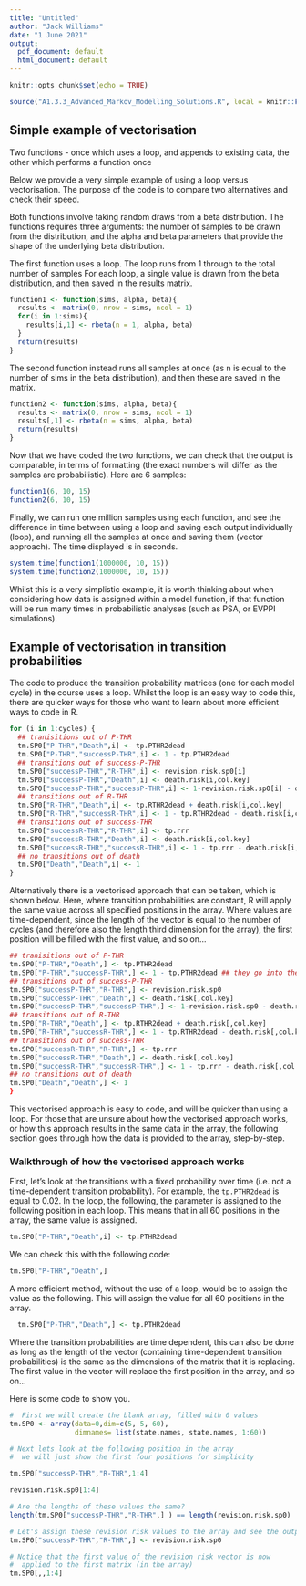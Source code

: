 ```yaml
---
title: "Untitled"
author: "Jack Williams"
date: "1 June 2021"
output:
  pdf_document: default
  html_document: default
---
```


```r
knitr::opts_chunk$set(echo = TRUE)
```

```r
source("A1.3.3_Advanced_Markov_Modelling_Solutions.R", local = knitr::knit_global())
```

## Simple example of vectorisation 

Two functions - once which uses a loop, and appends to existing data, the other which performs a function once

Below we provide a very simple example of using a loop versus vectorisation. The purpose of the code is to compare two alternatives and check their speed. 

Both functions involve taking random draws from a beta distribution. The functions requires three arguments: the number of samples to be drawn from the distribution, and the alpha and beta parameters that provide the shape of the underlying beta distribution.  

The first function uses a loop. The loop runs from 1 through to the total number of samples For each loop, a single value is drawn from the beta distribution, and then saved in the results matrix. 

```r

function1 <- function(sims, alpha, beta){
  results <- matrix(0, nrow = sims, ncol = 1)
  for(i in 1:sims){ 
    results[i,1] <- rbeta(n = 1, alpha, beta) 
  }
  return(results)
}

```

The second function instead runs all samples at once (as n is equal to the number of sims in the beta distribution), and then these are saved in the matrix. 

```r

function2 <- function(sims, alpha, beta){
  results <- matrix(0, nrow = sims, ncol = 1)
  results[,1] <- rbeta(n = sims, alpha, beta) 
  return(results)
}


```

Now that we have coded the two functions, we can check that the output is comparable, in terms of formatting (the exact numbers will differ as the samples are probabilistic). Here are 6 samples:

```r
function1(6, 10, 15)
function2(6, 10, 15)
```

Finally, we can run one million samples using each function, and see the difference in time between using a loop and saving each output individually (loop), and running all the samples at once and saving them (vector approach). The time displayed is in seconds. 

```r
system.time(function1(1000000, 10, 15))
system.time(function2(1000000, 10, 15))
```

Whilst this is a very simplistic example, it is worth thinking about when considering how data is assigned within a model function, if that function will be run many times in probabilistic analyses (such as PSA, or EVPPI simulations). 

\newpage


## Example of vectorisation in transition probabilities 

The code to produce the transition probability matrices (one for each model cycle) in the course uses a loop. Whilst the loop is an easy way to code this, there are quicker ways for those who want to learn about more efficient ways to code in R. 

```r

for (i in 1:cycles) {
  ## tranisitions out of P-THR
  tm.SP0["P-THR","Death",i] <- tp.PTHR2dead 
  tm.SP0["P-THR","successP-THR",i] <- 1 - tp.PTHR2dead 
  ## transitions out of success-P-THR
  tm.SP0["successP-THR","R-THR",i] <- revision.risk.sp0[i] 
  tm.SP0["successP-THR","Death",i] <- death.risk[i,col.key]
  tm.SP0["successP-THR","successP-THR",i] <- 1-revision.risk.sp0[i] - death.risk[i,col.key]
  ## transitions out of R-THR 
  tm.SP0["R-THR","Death",i] <- tp.RTHR2dead + death.risk[i,col.key]
  tm.SP0["R-THR","successR-THR",i] <- 1 - tp.RTHR2dead - death.risk[i,col.key] 
  ## transitions out of success-THR
  tm.SP0["successR-THR","R-THR",i] <- tp.rrr
  tm.SP0["successR-THR","Death",i] <- death.risk[i,col.key]
  tm.SP0["successR-THR","successR-THR",i] <- 1 - tp.rrr - death.risk[i,col.key]
  ## no transitions out of death
  tm.SP0["Death","Death",i] <- 1 
}
```

Alternatively there is a vectorised approach that can be taken, which is shown below. Here, where transition probabilities are constant, R will apply the same value across all specified positions in the array. Where values are time-dependent, since the length of the vector is equal to the number of cycles (and therefore also the length third dimension for the array), the first position will be filled with the first value, and so on... 

```r

## tranisitions out of P-THR
tm.SP0["P-THR","Death",] <- tp.PTHR2dead 
tm.SP0["P-THR","successP-THR",] <- 1 - tp.PTHR2dead ## they go into the success THR state 
## transitions out of success-P-THR
tm.SP0["successP-THR","R-THR",] <- revision.risk.sp0
tm.SP0["successP-THR","Death",] <- death.risk[,col.key]
tm.SP0["successP-THR","successP-THR",] <- 1-revision.risk.sp0 - death.risk[,col.key]
## transitions out of R-THR 
tm.SP0["R-THR","Death",] <- tp.RTHR2dead + death.risk[,col.key]
tm.SP0["R-THR","successR-THR",] <- 1 - tp.RTHR2dead - death.risk[,col.key] 
## transitions out of success-THR
tm.SP0["successR-THR","R-THR",] <- tp.rrr
tm.SP0["successR-THR","Death",] <- death.risk[,col.key]
tm.SP0["successR-THR","successR-THR",] <- 1 - tp.rrr - death.risk[,col.key]
## no transitions out of death  
tm.SP0["Death","Death",] <- 1 
}
```

This vectorised approach is easy to code, and will be quicker than using a loop. For those that are unsure about how the vectorised approach works, or how this approach results in the same data in the array, the following section goes through how the data is provided to the array, step-by-step.

### Walkthrough of how the vectorised approach works

First, let's look at the transitions with a fixed probability over time (i.e. not a time-dependent transition probability). For example, the `tp.PTHR2dead` is equal to 0.02. In the loop, the following, the parameter is assigned to the following position in each loop. This means that in all 60 positions in the array, the same value is assigned. 

```r
tm.SP0["P-THR","Death",i] <- tp.PTHR2dead 
```

We can check this with the following code: 

```r
tm.SP0["P-THR","Death",] 
```

A more efficient method, without the use of a loop, would be to assign the value as the following. This will assign the value for all 60 positions in the array.

```r
  tm.SP0["P-THR","Death",] <- tp.PTHR2dead
```



Where the transition probabilities are time dependent, this can also be done as long as the length of the vector (containing time-dependent transition probabilities) is the same as the dimensions of the matrix that it is replacing. The first value in the vector will replace the first position in the array, and so on... 

Here is some code to show you. 

```r
#  First we will create the blank array, filled with 0 values
tm.SP0 <- array(data=0,dim=c(5, 5, 60),
                dimnames= list(state.names, state.names, 1:60))

# Next lets look at the following position in the array
#  we will just show the first four positions for simplicity

tm.SP0["successP-THR","R-THR",1:4] 

revision.risk.sp0[1:4]

# Are the lengths of these values the same? 
length(tm.SP0["successP-THR","R-THR",] ) == length(revision.risk.sp0)

# Let's assign these revision risk values to the array and see the output
tm.SP0["successP-THR","R-THR",] <- revision.risk.sp0 

# Notice that the first value of the revision risk vector is now 
#  applied to the first matrix (in the array)
tm.SP0[,,1:4]

```

